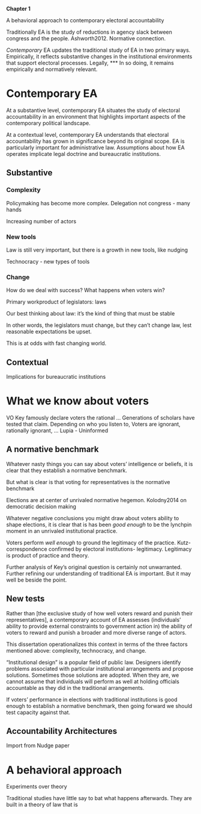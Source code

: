 **Chapter 1**

A behavioral approach to contemporary electoral accountability

Traditionally EA is the study of reductions in agency slack between congress and the people. Ashworth2012. Normative connection.

*Contemporary* EA updates the traditional study of EA in two primary ways. Empirically, it reflects substantive changes in the institutional environments that support electoral processes. Legally, ***  In so doing, it remains empirically and normatively relevant.

# Contemporary EA

At a substantive level, contemporary EA situates the study of electoral accountability in an environment that highlights important aspects of the contemporary political landscape.

At a contextual level, contemporary EA understands that electoral accountability has grown in significance beyond its original scope. EA is particularly important for administrative law. Assumptions about how EA operates implicate legal doctrine and bureaucratic institutions.  

## Substantive

### Complexity

Policymaking has become more complex. Delegation not congress - many hands

Increasing number of actors

### New tools

Law is still very important, but there is a growth in new tools, like nudging  

Technocracy - new types of tools

### Change   

How do we deal with success? What happens when voters win?

Primary workproduct of legislators: laws

Our best thinking about law: it’s the kind of thing that must be stable

In other words, the legislators must change, but they can’t change law, lest reasonable expectations be upset.

This is at odds with fast changing world.

## Contextual

Implications for bureaucratic institutions  

# What we know about voters

VO Key famously declare voters the rational …
Generations of scholars have tested that claim.
Depending on who you listen to, Voters are ignorant, rationally ignorant, …
Lupia - Uninformed

## A normative benchmark

Whatever nasty things you can say about voters' intelligence or beliefs, it is clear that they establish a normative benchmark.

But what is clear is that voting for representatives is the normative benchmark

Elections are at center of unrivaled normative hegemon. Kolodny2014 on democratic decision making

Whatever negative conclusions you might draw about voters ability to shape elections, it is clear that is has been *good enough* to be the lynchpin moment in an unrivaled institutional practice.

Voters perform *well enough* to ground the legitimacy of the practice. Kutz- correspondence confirmed by electoral institutions- legitimacy. Legitimacy is product of practice and theory.

Further analysis of Key’s original question is certainly not unwarranted. Further refining our understanding of traditional EA is important. But it may well be beside the point.

## New tests

Rather than [the exclusive study of how well voters reward and punish their representatives], a contemporary account of EA assesses (individuals' ability to provide external constraints to government action in) the ability of voters to reward and punish a broader and more diverse range of actors.  

This dissertation operationalizes this context in terms of the three factors mentioned above: complexity, technocracy, and change.

"Institutional design" is a popular field of public law. Designers identify problems associated with particular institutional arrangements and propose solutions. Sometimes those solutions are adopted. When they are, we cannot assume that individuals will perform as well at holding officials accountable as they did in the traditional arrangements.

If voters' performance in elections with traditional institutions is good enough to establish a normative benchmark, then going forward we should test capacity against that.

## Accountability Architectures

Import from Nudge paper

# A behavioral approach

Experiments over theory

Traditional studies have little say to bat what happens afterwards. They are built in a theory of law that is
